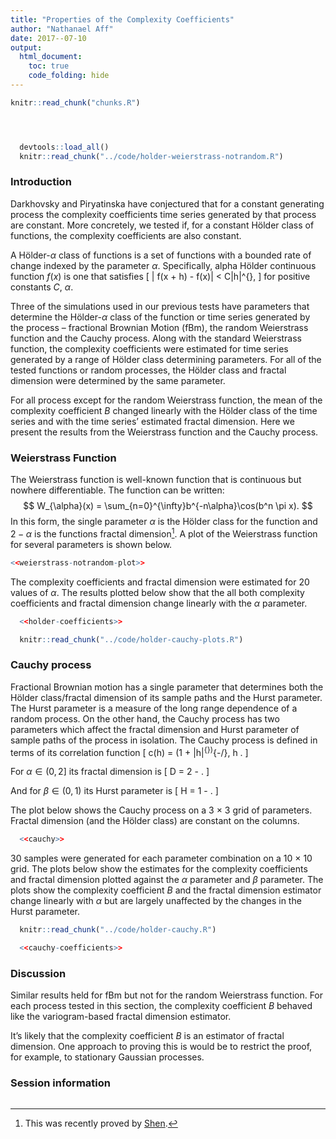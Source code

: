 ```yaml
---
title: "Properties of the Complexity Coefficients"
author: "Nathanael Aff"
date: 2017--07-10
output: 
  html_document:
    toc: true
    code_folding: hide
---
```


<!-- The file analysis/chunks.R contains chunks that define default settings
shared across the workflowr files. -->
```r
knitr::read_chunk("chunks.R")
```

<!-- Update knitr chunk options -->
```r
```

<!-- Insert the date the file was last updated -->
```r
```

<!-- Insert the code version (Git commit SHA1) if Git repository exists and R
 package git2r is installed -->
```r
```

```r
  devtools::load_all()
  knitr::read_chunk("../code/holder-weierstrass-notrandom.R")
```
### Introduction

Darkhovsky and Piryatinska have conjectured that for a constant generating process the complexity coefficients time series generated by that process are constant. More concretely, we tested if, for a constant Hölder class of functions, the complexity coefficients are also constant. 

A Hölder-$\alpha$ class of functions is a set of functions with a bounded rate of change indexed by the parameter $\alpha$. Specifically, alpha Hölder continuous function $f(x)$ is one that satisfies
\[
    | f(x + h) - f(x)| < C|h|^{\alpha},
\]
for positive constants $C$, $\alpha$.

Three of the simulations used in our previous tests have parameters that determine the Hölder-$\alpha$ class of the function or time series generated by the process -- fractional Brownian Motion (fBm), the random Weierstrass function and the Cauchy process. Along with the standard Weierstrass function, the complexity coefficients were estimated for time series generated by a range of Hölder class determining parameters. For all of the tested functions or random processes, the Hölder class and fractal dimension were determined by the same parameter. 

For all process except for the random Weierstrass function, the mean of the complexity coefficient $B$ changed linearly with the Hölder class of the time series and with the time series' estimated fractal dimension. Here we present the results from the Weierstrass function and the Cauchy process.

### Weierstrass Function

The Weierstrass function is well-known function that is continuous but nowhere differentiable. The function can be written:
$$
 W_{\alpha}(x) = \sum_{n=0}^{\infty}b^{-n\alpha}\cos(b^n \pi x).
$$
In this form, the single parameter $\alpha$ is the Hölder class for the function and $2-\alpha$ is the functions fractal dimension[^1]. A plot of the Weierstrass function for several parameters is shown below.


```r

<<weierstrass-notrandom-plot>>
```

The complexity coefficients and fractal dimension were estimated for 20 values of $\alpha$. The results plotted below show that the all both complexity coefficients and fractal dimension change linearly with the $\alpha$ parameter.

```r
  
  <<holder-coefficients>> 

```

```r
  knitr::read_chunk("../code/holder-cauchy-plots.R")
```

### Cauchy process 

Fractional Brownian motion has a single parameter that determines both the Hölder class/fractal dimension of its sample paths and the Hurst parameter. The Hurst parameter is a measure of the long range dependence of a random process. On the other hand, the Cauchy process has two parameters which affect the fractal dimension and Hurst parameter of sample paths of the process in isolation. The Cauchy process is defined in terms of its correlation function 
\[
   c(h) = (1 + |h|^{\alpha})^{-\beta/\alpha}, \hspace{1em} h \in \mathbb{R}.
\]

For $\alpha \in (0, 2]$ its fractal dimension is
\[
 D = 2 - \frac{\alpha}{2}. 
\] 

And for $\beta \in (0,1)$ its Hurst parameter is 
\[
    H = 1 - \frac{\beta}{2}.
\]

The plot below shows the Cauchy process on a 3 $\times$ 3 grid of parameters. Fractal dimension (and the Hölder class) are constant on the columns.

```r
  <<cauchy>>
```

30 samples were generated for each parameter combination on a 10 $\times$ 10 grid. The plots below show the estimates for the complexity coefficients and fractal dimension plotted against the $\alpha$ parameter and $\beta$ parameter. The plots show the complexity coefficient $B$ and the fractal dimension estimator change linearly with $\alpha$ but are largely unaffected by the changes in the Hurst parameter.

```r
  knitr::read_chunk("../code/holder-cauchy.R")
```

```r
  <<cauchy-coefficients>>
```

### Discussion 

Similar results held for fBm but not for the random Weierstrass function. 
For each process tested in this section, the complexity coefficient $B$ behaved like the variogram-based fractal dimension estimator.

It's likely that the complexity coefficient $B$ is an estimator of fractal dimension. One approach to proving this is would be to restrict the proof, for example, to stationary Gaussian processes.


[^1]: This was recently proved by [Shen](https://arxiv.org/abs/1505.03986).

<!-- Add your analysis here -->

### Session information

<!-- Insert the session information into the document -->
```r
```
